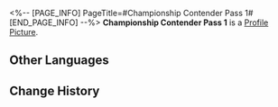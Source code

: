 <%-- [PAGE_INFO]
PageTitle=#Championship Contender Pass 1#
[END_PAGE_INFO] --%>
{{Item Infobox
|id          = 140288
|image       = Item Championship Contender Pass 1.png
|type        = Mission Item
|invCategory = Missions
|rarity      = 3
|effect      = 
|description = One of three passes required to challenge the championship contender in the Victory Zone of Herta Space Station. With Herta's reluctant consent, the Aetherium Wars Tournament Association revamped the space station and set up obstacles for the players.
}}
'''Championship Contender Pass 1''' is a [[Profile Picture]].

==Other Languages==
{{Other Languages
|en   = Championship Contender Pass 1
|zhs  = 一号冠军候补凭证
|zht  = 一號冠軍候補憑證
|ja   = チャンピオン候補パス・1号
|ko   = 우승 후보 허가증 1
|es   = Pase de aspirante al título n.º 1
|fr   = Pass du tournoi 1
|ru   = Пропуск претендента на чемпионство 1
|th   = ใบรับรองผู้ท้าชิงตำแหน่งแชมป์ 1
|vi   = Chứng Nhận Ứng Cử Viên Vô Địch Số 1
|de   = Pass für Meisterschaftsanwärter Nr. 1
|id   = Izin Akses Kandidat Juara 1
|pt   = CriptoChave do Campeonato 1
}}

==Change History==
{{Change History|1.4}}